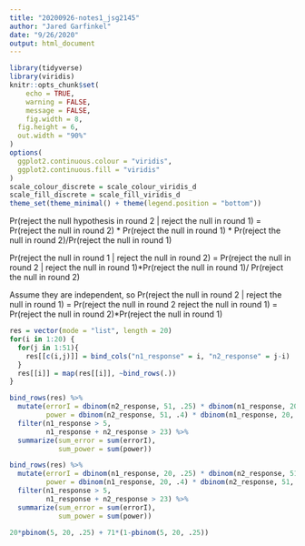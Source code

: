 ```yaml
---
title: "20200926-notes1_jsg2145"
author: "Jared Garfinkel"
date: "9/26/2020"
output: html_document
---
```


```r
library(tidyverse)
library(viridis)
knitr::opts_chunk$set(
	echo = TRUE,
	warning = FALSE,
	message = FALSE,
	fig.width = 8, 
  fig.height = 6,
  out.width = "90%"
)
options(
  ggplot2.continuous.colour = "viridis",
  ggplot2.continuous.fill = "viridis"
)
scale_colour_discrete = scale_colour_viridis_d
scale_fill_discrete = scale_fill_viridis_d
theme_set(theme_minimal() + theme(legend.position = "bottom"))
```

Pr(reject the null hypothesis in round 2 | reject the null in round 1) = Pr(reject the null in round 2) * Pr(reject the null in round 1) * Pr(reject the null in round 2)/Pr(reject the null in round 1)

Pr(reject the null in round 1 | reject the null in round 2) = Pr(reject the null in round 2 | reject the null in round 1)*Pr(reject the null in round 1)/ Pr(reject the null in round 2)

Assume they are independent, so Pr(reject the null in round 2 | reject the null in round 1) = Pr(reject the null in round 2 \cap reject the null in round 1) = Pr(reject the null in round 2)*Pr(reject the null in round 1)

```r
res = vector(mode = "list", length = 20)
for(i in 1:20) {
  for(j in 1:51){
    res[[c(i,j)]] = bind_cols("n1_response" = i, "n2_response" = j-i)
  }
  res[[i]] = map(res[[i]], ~bind_rows(.))
}

bind_rows(res) %>% 
  mutate(errorI = dbinom(n2_response, 51, .25) * dbinom(n1_response, 20, .25) * (1 - pbinom(5, 20, .25))/(1 - pbinom(23, 71, .25)),
         power = dbinom(n2_response, 51, .4) * dbinom(n1_response, 20, .4) * (1 - pbinom(5, 20, .4))/(1 - pbinom(23, 71, .4))) %>% 
  filter(n1_response > 5,
         n1_response + n2_response > 23) %>% 
  summarize(sum_error = sum(errorI),
            sum_power = sum(power))

```

```r
bind_rows(res) %>% 
  mutate(errorI = dbinom(n1_response, 20, .25) * dbinom(n2_response, 51, .25),
         power = dbinom(n1_response, 20, .4) * dbinom(n2_response, 51, .4)) %>%
  filter(n1_response > 5,
         n1_response + n2_response > 23) %>% 
  summarize(sum_error = sum(errorI),
            sum_power = sum(power))

20*pbinom(5, 20, .25) + 71*(1-pbinom(5, 20, .25))
```


